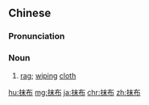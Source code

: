 ==Chinese==
{{zh-forms}}

===Pronunciation===
{{zh-pron
|m=mǒbù,mābù,1nb=literary, standard in Taiwan,2nb=colloquial, standard in Mainland
|c=maat3 bou3
|cat=n
}}

===Noun===
{{zh-noun}}

# [[rag]]; [[wipe|wiping]] [[cloth]]

{{zh-cat|Advanced}}

[[hu:抹布]]
[[mg:抹布]]
[[ja:抹布]]
[[chr:抹布]]
[[zh:抹布]]